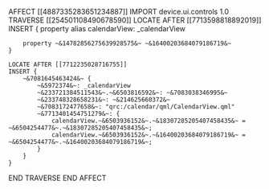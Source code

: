 AFFECT [[4887335283651234887]]
IMPORT device.ui.controls 1.0
TRAVERSE [[254501108490678590]]
    LOCATE AFTER [[7713598818892019]]
    INSERT {
        property alias calendarView: _calendarView

        property ~&14782856275639928575&~ ~&16400203684079186719&~
    }

    LOCATE AFTER [[7712235028716755]]
    INSERT {
        ~&7081645463424&~ {
            ~&5972374&~: _calendarView
            ~&233721384511543&~.~&6503816592&~: ~&7083038346995&~
            ~&233748328658231&~: ~&214625660372&~
            ~&7083172477658&~: "qrc:/calendar/qml/CalendarView.qml"
            ~&7713401454751279&~: {
                calendarView.~&6503936152&~.~&18307285205407458435&~ = ~&6504254477&~.~&18307285205407458435&~;
                calendarView.~&6503936152&~.~&16400203684079186719&~ = ~&6504254477&~.~&16400203684079186719&~;
            }
        }
    }
END TRAVERSE
END AFFECT

